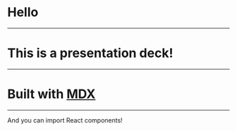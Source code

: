 
# Hello

---

# This is a presentation deck!

---

# Built with [MDX][]

[MDX]: https://github.com/mdx-js/mdx

---

<Box p={3} bg='magenta'>
  And you can import React components!
</Box>

